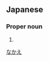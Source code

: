 ==Japanese==
{{ja-kanjitab|中|栄}}

===Proper noun===
{{ja-pos|proper|なかえ}}

# {{surname|lang=ja}}

[[Category:Japanese surnames|なかえ]]
